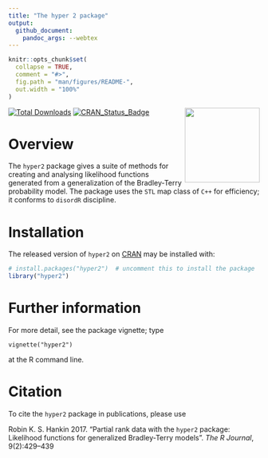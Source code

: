 ```yaml
---
title: "The hyper 2 package"
output:
  github_document:
    pandoc_args: --webtex
---
```


<!-- README.md is generated from README.Rmd. Please edit that file -->

```r
knitr::opts_chunk$set(
  collapse = TRUE,
  comment = "#>",
  fig.path = "man/figures/README-",
  out.width = "100%"
)
```

<img src="man/figures/hyper2.png" width = "150" align="right" />

<!-- badges: start -->
[![Total Downloads](https://cranlogs.r-pkg.org/badges/grand-total/hyper2)](https://CRAN.R-project.org/package=hyper2)
[![CRAN_Status_Badge](https://www.r-pkg.org/badges/version/hyper2)](https://cran.r-project.org/package=hyper2)
<!-- badges: end -->

# Overview

The `hyper2` package gives a suite of methods for creating and
analysing likelihood functions generated from a generalization of the
Bradley-Terry probability model.  The package uses the `STL` map class
of `C++` for efficiency; it conforms to `disordR` discipline.

# Installation

The released version of `hyper2` on [CRAN](https://CRAN.R-project.org)
may be installed with:

```r
# install.packages("hyper2")  # uncomment this to install the package
library("hyper2")
```


# Further information

For more detail, see the package vignette; type 

`vignette("hyper2")`

at the R command line.

# Citation

To cite the `hyper2` package in publications, please use 


Robin K. S. Hankin 2017.  "Partial rank data with the `hyper2`
package: Likelihood functions for generalized Bradley-Terry models".
_The R Journal_, 9(2):429--439

